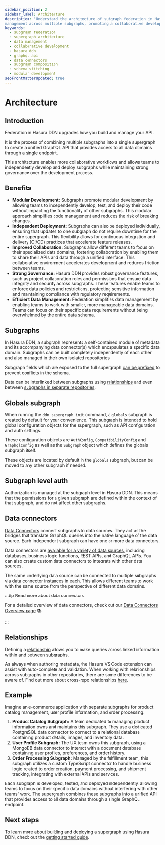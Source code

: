 ```yaml
---
sidebar_position: 2
sidebar_label: Architecture
description: "Understand the architecture of subgraph federation in Hasura DDN and how it enables efficient data
management across multiple subgraphs, promoting a collaborative development environment."
keywords:
  - subgraph federation
  - supergraph architecture
  - data management
  - collaborative development
  - hasura ddn
  - graphql api
  - data connectors
  - subgraph composition
  - schema stitching
  - modular development
seoFrontMatterUpdated: true
---
```


# Architecture


## Introduction

Federation in Hasura DDN upgrades how you build and manage your API.

It is the process of combining multiple subgraphs into a single supergraph to create a unified GraphQL API that provides
access to all data domains through a single endpoint.

This architecture enables more collaborative workflows and allows teams to independently develop and deploy subgraphs
while maintaining strong governance over the development process.

<Thumbnail src="/img/federation/whole-supergraph-erd.png" alt="Create a DDN project" width="1000px" />

## Benefits

- **Modular Development:** Subgraphs promote modular development by allowing teams to independently develop, test, and
  deploy their code without impacting the functionality of other subgraphs. This modular approach simplifies code
  management and reduces the risk of breaking changes.
- **Independent Deployment:** Subgraphs can also be deployed individually, ensuring that updates to one subgraph do not
  require downtime for the entire supergraph. This flexibility allows for continuous integration and delivery (CI/CD)
  practices that accelerate feature releases.
- **Improved Collaboration:** Subgraphs allow different teams to focus on their specialized data domains, fostering
  collaboration by enabling them to share their APIs and data through a unified interface. This collaborative
  environment accelerates development and reduces friction between teams.
- **Strong Governance:** Hasura DDN provides robust governance features, such as project collaboration roles and
  permissions that ensure data integrity and security across subgraphs. These features enable teams to enforce data
  policies and restrictions, protecting sensitive information and maintaining compliance with regulatory requirements.
- **Efficient Data Management:** Federation simplifies data management by enabling teams to work with smaller, more
  manageable data domains. Teams can focus on their specific data requirements without being overwhelmed by the entire
  data schema.

## Subgraphs

In Hasura DDN, a subgraph represents a self-contained module of metadata and its accompanying data connector(s) which
encapsulates a specific data domain. Subgraphs can be built completely independently of each other and also managed in
their own isolated repositories.

Subgraph fields which are exposed to the full supergraph [can be prefixed](/federation/subgraph-prefixing.mdx) to
prevent conflicts in the schema.

Data can be interlinked between subgraphs using [relationships](/supergraph-modeling/relationships.mdx) and even between
[subgraphs in separate repositories](/federation/cross-repo-relationships.mdx).

## Globals subgraph

When running the `ddn supergraph init` command, a `globals` subgraph is created by default for your convenience. This
subgraph is intended to hold global configuration objects for the supergraph, such as API configuration and auth
settings.

These configuration objects are `AuthConfig`, `CompatibilityConfig` and `GraphqlConfig` as well as the `Subgraph` object
which defines the globals subgraph itself.

These objects are located by default in the `globals` subgraph, but can be moved to any other subgraph if needed.

## Subgraph level auth

Authorization is managed at the subgraph level in Hasura DDN. This means that the permissions for a given subgraph are
defined within the context of that subgraph, and do not affect other subgraphs.

## Data connectors

[Data Connectors](/connectors/overview.mdx) connect subgraphs to data sources. They act as the bridges that translate
GraphQL queries into the native language of the data source. Each independent subgraph can have one or more data
connectors.

Data connectors are [available for a variety of data sources](https://hasura.io/connectors), including databases,
business logic functions, REST APIs, and GraphQL APIs. You can also create custom data connectors to integrate with
other data sources.

The same underlying data source can be connected to multiple subgraphs via data connector instances in each. This allows
different teams to work with the same source from the perspective of different data domains.

:::tip Read more about data connectors

For a detailed overview of data connectors, check out our [Data Connectors Overview page](/connectors/overview.mdx) 📚

:::

## Relationships

Defining a [relationship](/supergraph-modeling/relationships.mdx) allows you to make queries across linked information
within and between subgraphs.

As always when authoring metadata, the Hasura VS Code extension can assist with auto-complete and validation. When
working with relationships across subgraphs in other repositories, there are some differences to be aware of. Find out
more about cross-repo relationships [here](/federation/cross-repo-relationships.mdx).

## Example

Imagine an e-commerce application with separate subgraphs for product catalog management, user profile information, and
order processing.

1. **Product Catalog Subgraph:** A team dedicated to managing product information owns and maintains this subgraph. They
   use a dedicated PostgreSQL data connector to connect to a relational database containing product details, images, and
   inventory data.
2. **User Profile Subgraph:** The UX team owns this subgraph, using a MongoDB data connector to interact with a document
   database containing user profiles, preferences, and order history.
3. **Order Processing Subgraph:** Managed by the fulfillment team, this subgraph utilizes a custom TypeScript connector
   to handle business logic related to order creation, payment processing, and shipment tracking, integrating with
   external APIs and services.

Each subgraph is developed, tested, and deployed independently, allowing teams to focus on their specific data domains
without interfering with other teams' work. The supergraph combines these subgraphs into a unified API that provides
access to all data domains through a single GraphQL endpoint.

## Next steps

To learn more about building and deploying a supergraph using Hasura DDN, check out the
[getting started guide](/getting-started/build/index.mdx).
